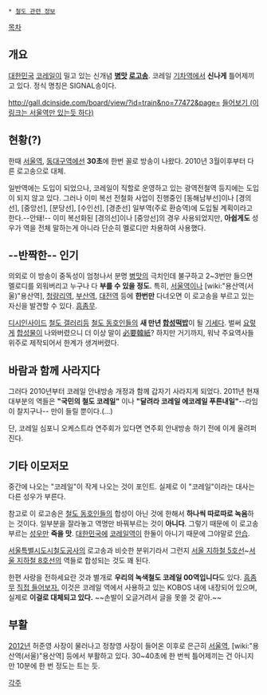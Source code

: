 * [[철도 관련 정보]]

[[목차]]
== 개요 ==
[[대한민국]] [[코레일]]이 밀고 있는 신개념 '''[[병맛]] [[로고송]]'''. 코레일 [[기차]]역에서 '''신나게''' 틀어제끼고 있다. 정식 명칭은 SIGNAL송이다. 

[[http://gall.dcinside.com/board/view/?id=train&no=77472&page=]]
[http://pann.nate.com/video/219471816 들어보기 (이 링크는 서울역만 있는듯 하다)]
== 현황(?) ==
한때 [[서울역]], [[동대구역]]에선 '''30초'''에 한번 꼴로 방송이 나왔다. 2010년 3월이후부터 다른 로고송으로 대체.

일반역에는 도입이 되었으나, 코레일이 직할로 운영하고 있는 광역전철역 등지에는 도입이 되지 않고 있다. 그러나 이미 복선 전철화 사업이 진행중인 [동해남부선]이나 [경의선], [중앙선], [분당선], [수인선], [경춘선] 일부역(주로 환승역)에 도입될 계획이라고 한다.--안돼!-- 이미 복선화된 [경의선]이나 [중앙선]의 경우 사용되었지만, '''아쉽게도''' 성우가 역을 전체 말하는게 아니라 단순히 멜로디만 차용하여 사용했다.

== --반짝한-- 인기 ==
의외로 이 방송이 중독성이 엄청나서 분명 [[병맛]]의 극치인데 불구하고 2~3번만 들으면 멜로디를 외워버리고 누구나 다 '''부를 수 있을 정도.''' 특히, [[서울역]]이나 [wiki:"용산역(서울)"용산역], [[청량리역]], [[부산역]], [[대전역]] 등에 '''한번만''' 다녀오면 이 로고송을 부르고 있는 자신을 발견할 수 있다. [[흠좀무]].

[[디시인사이드]] [[철도 갤러리]]등 [[철도 동호인]]들의 '''새 만년 [[합성]][[떡밥]]'''이 될 [[기세]]다. 벌써 [http://gall.dcinside.com/list.php?id=train&no=78197 요렇게] [[합성]]물이 나와버렸으니 더 이상 말이 [[必要韓紙]]? 하지만 거기까지, 워낙 주요역사들 위주로 제작되어서 한계가 생겨버렸다. 

== 바람과 함께 사라지다 ==
그러다 2010년부터 코레일 안내방송 개정과 함께 갑자기 사라지게 되었다. 2011년 현재 대부분의 역들은 '''"국민의 철도 코레일"''' 이나 '''"달려라 코레일 에코레일 푸른내일"'''--라임이 찰지구나-- 만이 들릴 뿐이다.(...)

단, 코레일 심포니 오케스트라 연주회가 있다면 연주회 안내방송 하기 전에 이게 울려퍼진다. 

== 기타 이모저모 ==
중간에 나오는 "코레일"이 작게 나오는 것이 포인트. 실제로 이 "코레일"이라는 대사는 다른 성우가 부른다.

참고로 이 로고송은 [[철도 동호인]]들의 합성이 아닌 것에 한해서 '''하나씩 따로따로 녹음'''하는 것이다. 일부분을 잘라놓고 역명만 바꿔부르는 것이 '''아니다'''. 그렇기 때문에 이 로고송 부르는 [[성우]]만 '''죽을 맛'''. [[대한민국]]에 [[코레일]]역이 한둘이 아니기 때문에 그야말로 [[안습]].

[[서울특별시도시철도공사]]의 로고송과 비슷한 분위기라서 그런지 [[서울 지하철 5호선]]~[[서울 지하철 8호선]]의 역들로 합성되는 것도 꽤 된다.

한편 사랑을 전하세요란 것과 별개로 '''우리의 녹색철도 코레일 00역입니다'''도 있다. [[흠좀무]] [http://cluster1.cafe.daum.net/_c21_/bbs_search_read?grpid=3LY&fldid=ANq&datanum=3546 직접 들어보자.] 이것은 코레일 역에서 사용하고 있는 KOBOS 내에 내장되어 있으며, 실제로 '''이걸로 대체되고 있다.''' ~~손발이 오글거려서 글을 못쓸 것 같아.~~

== 부활 ==
[[2012년]] 허준영 사장이 물러나고 정창영 사장이 들어온 이후로 은근히 [[서울역]], [wiki:"용산역(서울)"용산역] 등에서 부활하고 있다. 30~40초에 한 번씩 틀어제끼는 건 아니지만 10분에 한 번 정도는 트는 듯.

[[각주]]
